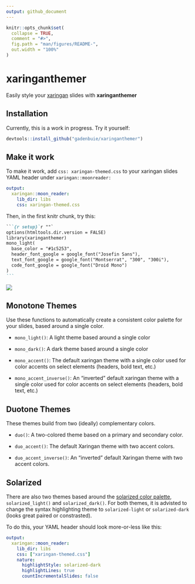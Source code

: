 ```yaml
---
output: github_document
---
```


<!-- README.md is generated from README.Rmd. Please edit that file -->

```r
knitr::opts_chunk$set(
  collapse = TRUE,
  comment = "#>",
  fig.path = "man/figures/README-",
  out.width = "100%"
)
```
# xaringanthemer

[xaringan]: https://github.com/yihui/xaringan

Easily style your [xaringan] slides with **xaringanthemer**

## Installation

Currently, this is a work in progress.
Try it yourself:

```r
devtools::install_github("gadenbuie/xaringanthemer")
```

## Make it work

To make it work, add `css: xaringan-themed.css` to your xaringan slides YAML header under `xaringan::moonreader:`

```yaml
output:
  xaringan::moon_reader:
    lib_dir: libs
    css: xaringan-themed.css
```

Then, in the first knitr chunk, try this:

````markdown
```{r setup}`r ""`
options(htmltools.dir.version = FALSE)
library(xaringanthemer)
mono_light(
  base_color = "#1c5253",
  header_font_google = google_font("Josefin Sans"),
  text_font_google = google_font("Montserrat", "300", "300i"),
  code_font_google = google_font("Droid Mono")
)
```
````

![](docs/example_mono_light_1c5253.png)

## Monotone Themes

Use these functions to automatically create a consistent color palette for your slides, based around a single color.

- `mono_light()`: A light theme based around a single color

- `mono_dark()`: A dark theme based around a single color

- `mono_accent()`: The default xaringan theme with a single color used for color accents on select elements (headers, bold text, etc.)

- `mono_accent_inverse()`: An "inverted" default xaringan theme with a single color used for color accents on select elements (headers, bold text, etc.)

## Duotone Themes

These themes build from two (ideally) complementary colors.

- `duo()`: A two-colored theme based on a primary and secondary color.

- `duo_accent()`: The default Xaringan theme with two accent colors.

- `duo_accent_inverse()`: An "inverted" default Xaringan theme with two accent colors.

## Solarized

There are also two themes based around the [solarized color palette](http://ethanschoonover.com/solarized), `solarized_light()` and `solarized_dark()`.
For both themes, it is advisted to change the syntax highlighting theme to `solarized-light` or `solarized-dark` (looks great paired or constrasted).

To do this, your YAML header should look more-or-less like this:

```yaml
output:
  xaringan::moon_reader:
    lib_dir: libs
    css: ["xaringan-themed.css"]
    nature:
      highlightStyle: solarized-dark
      highlightLines: true
      countIncrementalSlides: false
```
